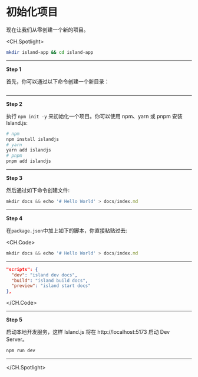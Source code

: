 # 初始化项目

现在让我们从零创建一个新的项目。

<CH.Spotlight>

```bash terminal
mkdir island-app && cd island-app
```

---

**Step 1**

首先，你可以通过以下命令创建一个新目录：

```bash terminal focus(1)

```

---

**Step 2**

执行 `npm init -y` 来初始化一个项目。你可以使用 npm、yarn 或 pnpm 安装 Island.js:

```bash terminal
# npm
npm install islandjs
# yarn
yarn add islandjs
# pnpm
pnpm add islandjs
```

---

**Step 3**

然后通过如下命令创建文件:

```js terminal
mkdir docs && echo '# Hello World' > docs/index.md
```

---

**Step 4**

在`package.json`中加上如下的脚本，你直接粘贴过去:

<CH.Code>

```js terminal
mkdir docs && echo '# Hello World' > docs/index.md
```

---

```json package.json
"scripts": {
  "dev": "island dev docs",
  "build": "island build docs",
  "preview": "island start docs"
},
```

</CH.Code>

---

**Step 5**

启动本地开发服务，这样 Island.js 将在 http://localhost:5173 启动 Dev Server。

```js terminal
npm run dev
```

---

</CH.Spotlight>
